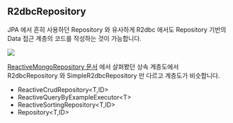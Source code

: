 ## R2dbcRepository

JPA 에서 흔히 사용하던 Repository 와 유사하게 R2dbc 에서도 Repository 기반의 Data 접근 계층의 코드를 작성하는 것이 가능합니다. 

![](./img/r2dbc-repository/hierarchy.png)

[ReactiveMongoRepository 문서](https://chagchagchag.github.io/docs-spring-data-reactive/spring-data-mongodb-reactive/reactive-mongo-repository/) 에서 살펴봤던 상속 계층도에서 R2dbcRepository 와 SimpleR2dbcRepository 만 다르고 계층도가 비슷합니다. 

- ReactiveCrudRepository\<T,ID\>
- ReactiveQueryByExampleExecutor\<T\>
- ReactiveSortingRepository\<T,ID\>
- Repository\<T,ID\>